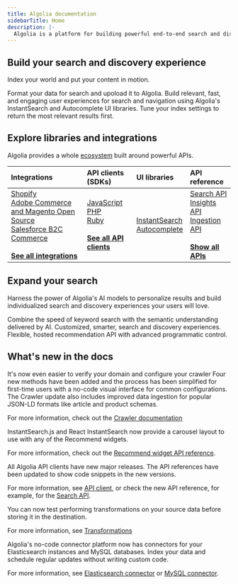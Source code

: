 ```yaml
---
title: Algolia documentation
sidebarTitle: Home
description: |-
  Algolia is a platform for building powerful end-to-end search and discovery solutions.
---
```


<CardGroup cols={3}>
  <Card title="What is Algolia?" href="/guides/getting-started/what-is-algolia/" img="/images/search-api.png" />

  <Card title="Try the interactive tutorial" href="https://www.algolia.com/doc/onboarding/" img="/images/interactive-tutorial.png" />

  <Card title="Algolia in three steps (video)" href="https://www.youtube.com/watch?v=yA4KISBv_88" img="/images/three-steps.png" />
</CardGroup>

## Build your search and discovery experience

Index your world and put your content in motion.

<CardGroup cols={3}>
  <Card title="Connect your data" href="/guides/sending-and-managing-data/send-and-update-your-data/" horizontal="true">
    Format your data for search and upoload it to Algolia.
  </Card>

  <Card title="Build your UI" href="https://www.algolia.com/doc/guides/building-search-ui/what-is-instantsearch/js/" horizontal="true">
    Build relevant, fast, and engaging user experiences for search and navigation using Algolia's InstantSearch and Autocomplete UI libraries.
  </Card>

  <Card title="Optimize relevance" href="/guides/managing-results/relevance-overview/" horizontal="true">
    Tune your index settings to return the most relevant results first.
  </Card>
</CardGroup>

## Explore libraries and integrations

Algolia provides a whole [ecosystem](/guides/get-started/ecosystem/) built around powerful APIs.

| Integrations                                                                                                                                                                                                                                                                                                            | API clients (SDKs)                                                                                                                                                                                                                                                    | UI libraries                                                                                                                                                                                                   | API reference                                                                                                                                                                                                                                                                            |
| :---------------------------------------------------------------------------------------------------------------------------------------------------------------------------------------------------------------------------------------------------------------------------------------------------------------------- | :-------------------------------------------------------------------------------------------------------------------------------------------------------------------------------------------------------------------------------------------------------------------- | :------------------------------------------------------------------------------------------------------------------------------------------------------------------------------------------------------------- | :--------------------------------------------------------------------------------------------------------------------------------------------------------------------------------------------------------------------------------------------------------------------------------------- |
| [Shopify](/integrations/shopify/overview/)<br />[Adobe Commerce and Magento Open Source](/integrations/magento-2/getting-started/quick-start/)<br />[Salesforce B2C Commerce](/integrations/salesforce-commerce-cloud-b2c/getting-started/introduction/)<br /><br />[**See all integrations**](/integrayions/overview/) | [JavaScript](https://www.algolia.com/doc/libraries/javascript/v5/)<br />[PHP](https://www.algolia.com/doc/libraries/php/v4/)<br />[Ruby](https://www.algolia.com/doc/libraries/ruby/v3/)<br /><br />[**See all API clients**](https://www.algolia.com/doc/libraries/) | [InstantSearch](https://www.algolia.com/doc/guides/building-search-ui/what-is-instantsearch/js/)<br />[Autocomplete](https://www.algolia.com/doc/ui-libraries/autocomplete/introduction/what-is-autocomplete/) | [Search API](https://www.algolia.com/doc/rest-api/search/)<br />[Insights API](https://www.algolia.com/doc/rest-api/insights/)<br />[Ingestion API](https://www.algolia.com/doc/rest-api/ingestion/)<br /><br />[**Show all APIs**](https://www.algolia.com/doc/api-reference/rest-api/) |

## Expand your search

Harness the power of Algolia's AI models to personalize results and build individualized search and discovery experiences your users will love.

<CardGroup cols={3}>
  <Card title="NeuralSearch" href="/guides/getting-started/neuralsearch" horizontal="true">
    Combine the speed of keyword search with the semantic understanding delivered by AI.
  </Card>

  <Card title="Personalization" href="https://www.algolia.com/doc/guides/personalization/ai-personalization/what-is-ai-personalization/" horizontal="true">
    Customized, smarter, search and discovery experiences.
  </Card>

  <Card title="Recommend" href="/guides/algolia-recommend/overview/" horizontal="true">
    Flexible, hosted recommendation API with advanced programmatic control.
  </Card>
</CardGroup>

## What's new in the docs

<Update label="2024-10-02" description="The next generation of the Algolia Crawler">
  It's now even easier to verify your domain and configure your crawler
  Four new methods have been added and the process has been simplified for first-time users with a no-code visual interface for common configurations.
  The Crawler update also includes improved data ingestion for popular JSON-LD formats like article and product schemas.

  For more information, check out the [Crawler documentation](https://www.algolia.com/doc/tools/crawler/getting-started/overview/)
</Update>

<Update label="2024-08-19" description="Carousel layout for Recommend widgets in InstantSearch">
  InstantSearch.js and React InstantSearch now provide a carousel layout to use with any of the Recommend widgets.

  For more information, check out the [Recommend widget API reference](https://www.algolia.com/doc/api-reference/widgets/frequently-bought-together/js/).
</Update>

<Update label="2024-08-14" description="New major versions of all Algolia API clients">
  All Algolia API clients have new major releases.
  The API references have been updated to show code snippets in the new versions.

  For more information, see [API client](https://www.algolia.com/doc/libraries/), or check the new API reference, for example, for the [Search API](https://www.algolia.com/doc/rest-api/search/).
</Update>

<Update label="2024-07-16" description="Data transformations for connectors available as beta">
  You can now test performing transformations on your source data before storing it in the destination.

  For more information, see [Transformations](/guides/sending-and-managing-data/send-and-update-your-data/connectors/transformations/)
</Update>

<Update label="2024-07-15" description="ElasticSearch and MySQL connectors released">
  Algolia's no-code connector platform now has connectors for your Elasticsearch instances and MySQL databases.
  Index your data and schedule regular updates without writing custom code.

  For more information, see [Elasticsearch connector](/guides/sending-and-managing-data/send-and-update-your-data/connectors/elasticsearch/) or [MySQL connector](/guides/sending-and-managing-data/send-and-update-your-data/connectors/mysql/).
</Update>
